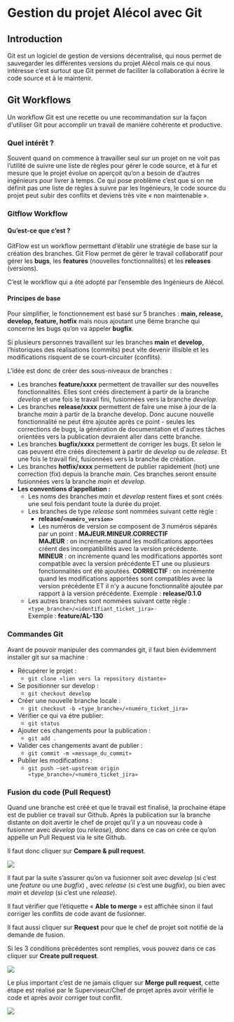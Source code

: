 # Gestion du projet Alécol avec Git

## Introduction

Git est un logiciel de gestion de versions décentralisé, qui nous permet de sauvegarder les différentes versions du projet Alécol mais ce qui nous intéresse
c’est surtout que Git permet de faciliter la collaboration à écrire le code source et à le maintenir.

## Git Workflows

Un workflow Git est une recette ou une recommandation sur la façon d'utiliser Git pour accomplir un travail de manière cohérente et productive.

### Quel intérêt ?

Souvent quand on commence à travailler seul sur un projet on ne voit pas l’utilité de suivre une liste de règles pour gérer le code source, et à fur et
mesure que le projet évolue on aperçoit qu’on a besoin de d’autres ingénieurs pour livrer à temps. Ce qui pose problème c’est que si on ne définit pas une
liste de règles à suivre par les Ingénieurs, le code source du projet peut subir des conflits et deviens très vite « non maintenable ».

### Gitflow Workflow

#### Qu’est-ce que c’est ?

GitFlow est un workflow permettant d’établir une stratégie de base sur la création des branches. Git Flow permet de gérer le travail collaboratif pour
gérer les **bugs**, les **features** (nouvelles fonctionnalités) et les **releases** (versions).

C’est le workflow qui a été adopté par l’ensemble des Ingénieurs de Alécol.

#### Principes de base

Pour simplifier, le fonctionnement est basé sur 5 branches : **main, release, develop, feature, hotfix** mais nous ajoutant une 6éme branche qui concerne
les bugs qu’on va appeler **bugfix**.

Si plusieurs personnes travaillent sur les branches **main** et **develop**, l’historiques des réalisations (commits) peut vite devenir illisible et les
modifications risquent de se court-circuiter (conflits).

L’idée est donc de créer des sous-niveaux de branches :

- Les branches **feature/xxxx** permettent de travailler sur des nouvelles fonctionnalités. Elles sont créés directement à partir de la branche *develop* et
une fois le travail fini, fusionnées vers la branche *develop*.
- Les branches **release/xxxx** permettent de faire une mise à jour de la branche *main* à partir de la branche develop. Donc aucune nouvelle fonctionnalité
ne peut être ajoutée après ce point - seules les corrections de bugs, la génération de documentation et d'autres tâches orientées vers la publication
devraient aller dans cette branche.
- Les branches **bugfix/xxxx** permettent de corriger les bugs. Et selon le cas peuvent étre créés directement à partir de *develop* ou de *release*. Et une
fois le travail fini, fusionnées vers la branche de création.
- Les branches **hotfix/xxxx** permettent de publier rapidement (hot) une correction (fix) depuis la branche *main*. Ces branches seront ensuite fusionnées
vers la branche *main* et *develop*.
- **Les conventions d’appellation :**
    - Les noms des branches *main* et *develop* restent fixes et sont créés une seul fois pendant toute la durée du projet.
    - Les branches de type *release* sont nommées suivant cette règle :
        - **release/`<numéro_version>`**
        - Les numéros de version se composent de 3 numéros séparés par un point : **MAJEUR.MINEUR.CORRECTIF**<br />
        **MAJEUR** : on incrémente quand les modifications apportées créent des incompatibilités avec la version précédente.<br />
        **MINEUR** : on incrémente quand les modifications apportés sont compatible avec la version précédente ET une ou plusieurs fonctionnalités ont été
        ajoutées.
        **CORRECTIF** : on incrémente quand les modifications apportées sont compatibles avec la version précédente ET il n'y a aucune fonctionnalité
        ajoutée par rapport à la version précédente. Exemple : **release/0.1.0**
    - Les autres branches sont nommées suivant cette règle : `<type_branche>/<identifiant_ticket_jira>`<br />
    Exemple : **feature/AL-130**

### Commandes Git

Avant de pouvoir manipuler des commandes git, il faut bien évidemment installer git sur sa machine :
- Récupérer le projet :
    - `git clone «lien vers la repository distante»`
- Se positionner sur develop :
    - `git checkout develop`
- Créer une nouvelle branche locale :
    - `git checkout -b «type_branche»/«numéro_ticket_jira»`
- Vérifier ce qui va étre publier:
    - `git status`
- Ajouter ces changements pour la publication :
    - `git add .`
- Valider ces changements avant de publier :
    - `git commit -m «message_du_commit»`
- Publier les modifications :
    - `git push –set-upstream origin «type_branche»/«numéro_ticket_jira»`

### Fusion du code (Pull Request)

Quand une branche est créé et que le travail est finalisé, la prochaine étape est de publier ce travail sur Github. Après la publication sur la branche
distante on doit avertir le chef de projet qu’il y a un nouveau code à fusionner avec *develop* (ou *release*), donc dans ce cas on crée ce qu’on appelle
un Pull Request via le site Github.

Il faut donc cliquer sur **Compare & pull request**.

![](../../../static/img/github001.png)

Il faut par la suite s’assurer qu’on va fusionner soit avec *develop* (si c’est une *feature* ou une *bugfix*) , avec *release* (si c’est une *bugfix*),
ou bien avec *main* et *develop* (si c’est une *release*).

Il faut vérifier que l’étiquette « **Able to merge** » est affichée sinon il faut corriger les conflits de code avant de fusionner.

Il faut aussi cliquer sur **Request** pour que le chef de projet soit notifié de la demande de fusion.

Si les 3 conditions précédentes sont remplies, vous pouvez dans ce cas cliquer sur **Create pull request**.

![](../../../static/img/github002.png)

Le plus important c’est de ne jamais cliquer sur **Merge pull request**, cette étape est réalisé par le Superviseur/Chef de projet après avoir vérifié le
code et après avoir corriger tout conflit.

![](../../../static/img/github003.png)